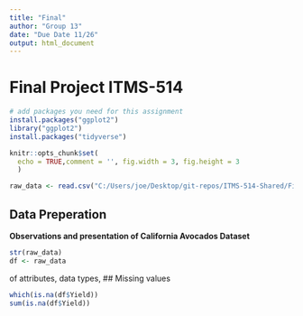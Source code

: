 ```yaml
---
title: "Final"
author: "Group 13"
date: "Due Date 11/26"
output: html_document
---
```


# Final Project ITMS-514

```r
# add packages you need for this assignment
install.packages("ggplot2")
library("ggplot2")
install.packages("tidyverse")
```

```r
knitr::opts_chunk$set(
  echo = TRUE,comment = '', fig.width = 3, fig.height = 3
  )
```

```r
raw_data <- read.csv("C:/Users/joe/Desktop/git-repos/ITMS-514-Shared/Final/cali_avocados.csv")
```

## Data Preperation

**Observations and presentation of California Avocados Dataset**
```r
str(raw_data)
df <- raw_data
```

of attributes, data types, 
## Missing values
```r
which(is.na(df$Yield))
sum(is.na(df$Yield))
```